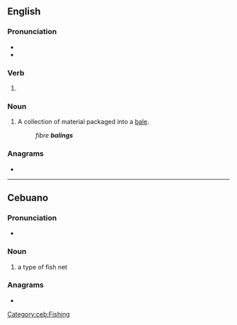 ==English==

===Pronunciation===
* {{IPA|/ˈbeɪlɪŋ/|lang=en}}
* {{homophones|bailing|lang=en}}

===Verb===
{{head|en|present participle}}

# {{present participle of|bale|lang=en|nocat=1}}

===Noun===
{{en-noun}}

# A collection of material packaged into a [[bale]].
#: ''fibre '''balings'''''

===Anagrams===
* {{anagrams|en|abling}}

----

==Cebuano==

===Pronunciation===
*{{hyphenation|ba|ling|lang=ceb}}

===Noun===
{{head|ceb|noun}}

# a type of fish net

===Anagrams===
* {{anagrams|ceb|labing}}

[[Category:ceb:Fishing]]